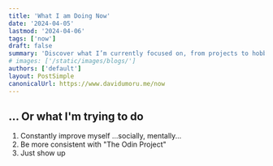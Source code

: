 ```yaml
---
title: 'What I am Doing Now'
date: '2024-04-05'
lastmod: '2024-04-06'
tags: ['now']
draft: false
summary: 'Discover what I’m currently focused on, from projects to hobbies, and how they shape my creative journey.'
# images: ['/static/images/blogs/']
authors: ['default']
layout: PostSimple
canonicalUrl: https://www.davidumoru.me/now
---
```


## ... Or what I'm trying to do

1. Constantly improve myself ...socially, mentally...
2. Be more consistent with "The Odin Project"
3. Just show up